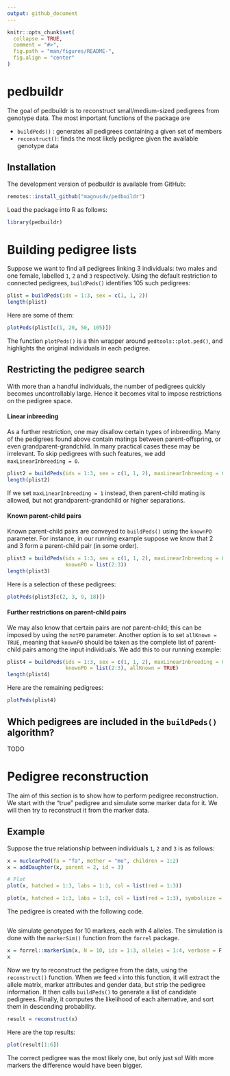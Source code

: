 ```yaml
---
output: github_document
---
```


<!-- README.md is generated from README.Rmd. Please edit that file -->

```r
knitr::opts_chunk$set(
  collapse = TRUE,
  comment = "#>",
  fig.path = "man/figures/README-",
  fig.align = "center"
)
```
# pedbuildr

The goal of pedbuildr is to reconstruct small/medium-sized pedigrees from genotype data. The most important functions of the package are

* `buildPeds()` : generates all pedigrees containing a given set of members
* `reconstruct()`: finds the most likely pedigree given the available genotype data

## Installation
The development version of pedbuildr is available from GitHub:
``` r
remotes::install_github("magnusdv/pedbuildr")
```

Load the package into R as follows:
```r
library(pedbuildr)
```

# Building pedigree lists

Suppose we want to find all pedigrees linking 3 individuals: two males and one female, labelled `1`, `2` and `3` respectively. Using the default restriction to connected pedigrees, `buildPeds()` identifies 105 such pedigrees:
```r
plist = buildPeds(ids = 1:3, sex = c(1, 1, 2))
length(plist)
```

Here are some of them: 

```r
plotPeds(plist[c(1, 20, 50, 105)])
```

The function `plotPeds()` is a thin wrapper around `pedtools::plot.ped()`, and highlights the original individuals in each pedigree. 

## Restricting the pedigree search

With more than a handful individuals, the number of pedigrees quickly becomes uncontrollably large. Hence it becomes vital to impose restrictions on the pedigree space. 

#### Linear inbreeding
As a further restriction, one may disallow certain types of inbreeding. Many of the pedigrees found above contain matings between parent-offspring, or even grandparent-grandchild. In many practical cases these may be irrelevant. To skip pedigrees with such features, we add `maxLinearInbreeding = 0`. 

```r
plist2 = buildPeds(ids = 1:3, sex = c(1, 1, 2), maxLinearInbreeding = 0)
length(plist2)
```

If we set `maxLinearInbreeding = 1` instead, then parent-child mating is allowed, but not grandparent-grandchild or higher separations.

#### Known parent-child pairs
Known parent-child pairs are conveyed to `buildPeds()` using the `knownPO` parameter. For instance, in our running example suppose we know that 2 and 3 form a parent-child pair (in some order).

```r
plist3 = buildPeds(ids = 1:3, sex = c(1, 1, 2), maxLinearInbreeding = 0, 
                   knownPO = list(2:3))
length(plist3)
```

Here is a selection of these pedigrees:

```r
plotPeds(plist3[c(2, 3, 9, 18)])
```

#### Further restrictions on parent-child pairs
We may also know that certain pairs are *not* parent-child; this can be imposed by using the `notPO` parameter. Another option is to set `allKnown = TRUE`, meaning that `knownPO` should be taken as the complete list of parent-child pairs among the input individuals. We add this to our running example:

```r
plist4 = buildPeds(ids = 1:3, sex = c(1, 1, 2), maxLinearInbreeding = 0, 
                   knownPO = list(2:3), allKnown = TRUE)
length(plist4)
```

Here are the remaining pedigrees:
```r
plotPeds(plist4)
```

## Which pedigrees are included in the `buildPeds()` algorithm?
TODO

# Pedigree reconstruction
The aim of this section is to show how to perform pedigree reconstruction. We start with the "true" pedigree and simulate some marker data for it. We will then try to reconstruct it from the marker data.

## Example
Suppose the true relationship between individuals `1`, `2` and `3` is as follows:

```r
x = nuclearPed(fa = "fa", mother = "mo", children = 1:2)
x = addDaughter(x, parent = 2, id = 3)

# Plot
plot(x, hatched = 1:3, labs = 1:3, col = list(red = 1:3))
```
```r
plot(x, hatched = 1:3, labs = 1:3, col = list(red = 1:3), symbolsize = 1.2, margin = c(1,1,1,1))
```

The pedigree is created with the following code.
```r
```

We simulate genotypes for 10 markers, each with 4 alleles. The simulation is done with the `markerSim()` function from the `forrel` package.
```r
x = forrel::markerSim(x, N = 10, ids = 1:3, alleles = 1:4, verbose = F, seed = 123)
x
```


Now we try to reconstruct the pedigree from the data, using the `reconstruct()` function. When we feed `x` into this function, it will extract the allele matrix, marker attributes and gender data, but strip the pedigree information. It then calls `buildPeds()` to generate a list of candidate pedigrees. Finally, it computes the likelihood of each alternative, and sort them in descending probability.

```r
result = reconstruct(x)
```

Here are the top results:

```r
plot(result[1:6])
```

The correct pedigree was the most likely one, but only just so! With more markers the difference would have been bigger.
